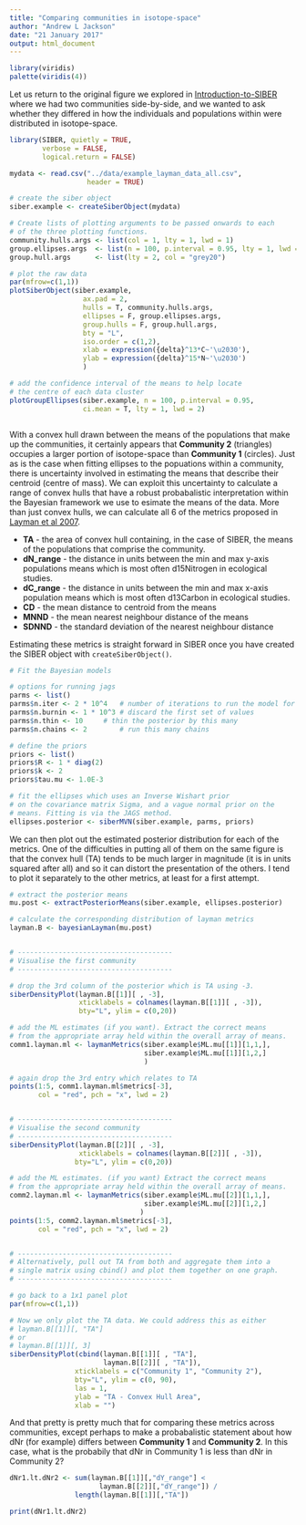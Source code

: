 ```yaml
---
title: "Comparing communities in isotope-space"
author: "Andrew L Jackson"
date: "21 January 2017"
output: html_document
---
```


```r
library(viridis)
palette(viridis(4))
```
Let us return to the original figure we explored in [Introduction-to-SIBER](Introduction-to-SIBER.html) where we had two communities side-by-side, and we wanted to ask whether they differed in how the individuals and populations within were distributed in isotope-space.


```r

library(SIBER, quietly = TRUE,
        verbose = FALSE,
        logical.return = FALSE)

mydata <- read.csv("../data/example_layman_data_all.csv", 
                   header = TRUE)

# create the siber object
siber.example <- createSiberObject(mydata)

# Create lists of plotting arguments to be passed onwards to each 
# of the three plotting functions.
community.hulls.args <- list(col = 1, lty = 1, lwd = 1)
group.ellipses.args  <- list(n = 100, p.interval = 0.95, lty = 1, lwd = 2)
group.hull.args      <- list(lty = 2, col = "grey20")

# plot the raw data
par(mfrow=c(1,1))
plotSiberObject(siber.example,
                  ax.pad = 2, 
                  hulls = T, community.hulls.args, 
                  ellipses = F, group.ellipses.args,
                  group.hulls = F, group.hull.args,
                  bty = "L",
                  iso.order = c(1,2),
                  xlab = expression({delta}^13*C~'\u2030'),
                  ylab = expression({delta}^15*N~'\u2030')
                  )

# add the confidence interval of the means to help locate
# the centre of each data cluster
plotGroupEllipses(siber.example, n = 100, p.interval = 0.95,
                  ci.mean = T, lty = 1, lwd = 2)



```

With a convex hull drawn between the means of the populations that make up the communities, it certainly appears that __Community 2__ (triangles) occupies a larger portion of isotope-space than __Community 1__ (circles). Just as is the case when fitting ellipses to the popuations within a community, there is uncertainty involved in estimating the means that describe their centroid (centre of mass). We can exploit this uncertainty to calculate a range of convex hulls that have a robust probabalistic interpretation within the Bayesian framework we use to esimate the means of the data. More than just convex hulls, we can calculate all 6 of the metrics proposed in [Layman et al 2007](https://scholar.google.com/citations?view_op=view_citation&hl=en&user=6yV_oeoAAAAJ&citation_for_view=6yV_oeoAAAAJ:u-x6o8ySG0sC). 

* __TA__ - the area of convex hull containing, in the case of SIBER, the means of the populations that comprise the community.
* __dN_range__ - the distance in units between the min and max y-axis populations means which is most often d15Nitrogen in ecological studies.
* __dC_range__ - the distance in units between the min and max x-axis population means which is most often d13Carbon in ecological studies.
* __CD__ - the mean distance to centroid from the means
* __MNND__ - the mean nearest neighbour distance of the means
* __SDNND__ - the standard deviation of the nearest neighbour distance

Estimating these metrics is straight forward in SIBER once you have created the SIBER object with `createSiberObject()`.

```r

# Fit the Bayesian models

# options for running jags
parms <- list()
parms$n.iter <- 2 * 10^4   # number of iterations to run the model for
parms$n.burnin <- 1 * 10^3 # discard the first set of values
parms$n.thin <- 10     # thin the posterior by this many
parms$n.chains <- 2        # run this many chains

# define the priors
priors <- list()
priors$R <- 1 * diag(2)
priors$k <- 2
priors$tau.mu <- 1.0E-3

# fit the ellipses which uses an Inverse Wishart prior
# on the covariance matrix Sigma, and a vague normal prior on the 
# means. Fitting is via the JAGS method.
ellipses.posterior <- siberMVN(siber.example, parms, priors)

```

We can then plot out the estimated posterior distribution for each of the metrics. One of the difficulties in putting all of them on the same figure is that the convex hull (TA) tends to be much larger in magnitude (it is in units squared after all) and so it can distort the presentation of the others. I tend to plot it separately to the other metrics, at least for a first attempt.

```r
# extract the posterior means
mu.post <- extractPosteriorMeans(siber.example, ellipses.posterior)

# calculate the corresponding distribution of layman metrics
layman.B <- bayesianLayman(mu.post)


# --------------------------------------
# Visualise the first community
# --------------------------------------

# drop the 3rd column of the posterior which is TA using -3.
siberDensityPlot(layman.B[[1]][ , -3], 
                 xticklabels = colnames(layman.B[[1]][ , -3]), 
                 bty="L", ylim = c(0,20))

# add the ML estimates (if you want). Extract the correct means 
# from the appropriate array held within the overall array of means.
comm1.layman.ml <- laymanMetrics(siber.example$ML.mu[[1]][1,1,],
                                 siber.example$ML.mu[[1]][1,2,]
                                 )

# again drop the 3rd entry which relates to TA
points(1:5, comm1.layman.ml$metrics[-3], 
       col = "red", pch = "x", lwd = 2)


# --------------------------------------
# Visualise the second community
# --------------------------------------
siberDensityPlot(layman.B[[2]][ , -3], 
                 xticklabels = colnames(layman.B[[2]][ , -3]), 
                bty="L", ylim = c(0,20))

# add the ML estimates. (if you want) Extract the correct means 
# from the appropriate array held within the overall array of means.
comm2.layman.ml <- laymanMetrics(siber.example$ML.mu[[2]][1,1,],
                                 siber.example$ML.mu[[2]][1,2,]
                                )
points(1:5, comm2.layman.ml$metrics[-3], 
       col = "red", pch = "x", lwd = 2)


# --------------------------------------
# Alternatively, pull out TA from both and aggregate them into a 
# single matrix using cbind() and plot them together on one graph.
# --------------------------------------

# go back to a 1x1 panel plot
par(mfrow=c(1,1))

# Now we only plot the TA data. We could address this as either
# layman.B[[1]][, "TA"]
# or
# layman.B[[1]][, 3]
siberDensityPlot(cbind(layman.B[[1]][ , "TA"], 
                       layman.B[[2]][ , "TA"]),
                xticklabels = c("Community 1", "Community 2"), 
                bty="L", ylim = c(0, 90),
                las = 1,
                ylab = "TA - Convex Hull Area",
                xlab = "")

```


And that pretty is pretty much that for comparing these metrics across communities, except perhaps to make a probabalistic statement about how dNr (for example) differs between __Community 1__ and __Community 2__. In this case, what is the probabily that dNr in Community 1 is less than dNr in Community 2?

```r

dNr1.lt.dNr2 <- sum(layman.B[[1]][,"dY_range"] < 
                      layman.B[[2]][,"dY_range"]) / 
                length(layman.B[[1]][,"TA"])

print(dNr1.lt.dNr2)

```




